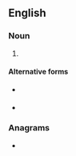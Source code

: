 ==English==

===Noun===
{{head|en|noun form}}

# {{plural of|en|acrostic}}

====Alternative forms====
* {{l|en|acrostickes}} {{qualifier|obsolete}}
* {{l|en|acrosticks}} {{qualifier|obsolete}}

===Anagrams===
* {{anagrams|en|a=acciorsst|Socratics|sarcotics}}